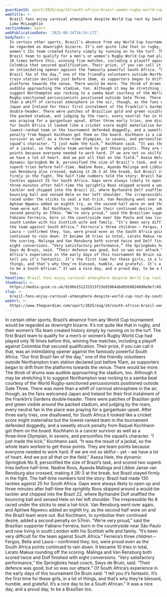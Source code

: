 ```yaml
---
guardianId: sport/2025/aug/24/south-africa-brazil-women-rugby-world-cup
webTitle: >-
  Brazil fans enjoy carnival atmosphere despite World Cup rout by South Africa |
  Luke McLaughlin
sectionName: Sport
webPublicationDate: '2025-08-24T16:54:17Z'
bodyText: >-
  In certain other sports, Brazil’s absence from any World Cup tournament would
  be regarded as downright bizarre. It’s not quite like that in rugby, and their
  women’s 15s team created history simply by running on to the turf. The first
  Brazil team to qualify for a men’s or women’s Rugby World Cup had played only
  16 times before this, winning five matches, including a playoff against
  Colombia that secured qualification. Their prize, if you can call it that, was
  an intimidating opener against the famously powerful South Africa. “Our first
  Brazil fan of the day,” one of the friendly volunteers outside Northampton
  train station declared just before 10am, as supporters began to drift from the
  platforms towards the venue. There would be more. The throb of drums was
  audible approaching the stadium, too. Although it may be stretching it to
  suggest Northampton was rocking to a samba beat courtesy of the World
  Rugby-sanctioned percussionists positioned outside Gate Three. There was more
  than a whiff of carnival atmosphere in the air, though, as the fans welcomed
  Japan and Ireland for their first instalment of the Franklin’s Gardens
  double‑header. There were patches of Brazilian gold and green visible around
  the packed stadium, and judging by the roars, every neutral fan in the place
  was praying for a gargantuan upset. After three early tries, one disallowed,
  for South Africa it looked like a cricket score might materialise but the
  lowest-ranked team in the tournament defended doggedly, and a sweetly struck
  penalty from Raquel Kochhann got them on the board. Kochhann is a cancer
  survivor as well as a three‑time Olympian, in sevens, and personifies the
  squad’s character. “I just made the kick,” Kochhann said. “It was the result
  of a jackal, so the whole team worked to get those points. They are team
  points because everyone needed to work hard. If we are not so skilful – yet –
  we have a lot of heart. And we put all that on the field.” Aseza Hele, the
  dynamic Springbok No 8, personified the size of Brazil’s task, and scored two
  superb tries before half-time. Nadine Roos, Ayanda Malinga and Libbie Janse
  van Rensburg also crossed, making it 26-3 at the break, but Brazil stayed
  firmly in the fight. The half‑time numbers told the story: Brazil had made 130
  tackles against 25 for South Africa. Gaps were always likely to open up and
  three minutes after half-time the sprightly Roos skipped around a would-be
  tackler and chipped into the Brazil 22, where Byrhandré Dolf snaffled the
  bouncing ball and sensed Hele on her left shoulder. The irrepressible No 8
  raced under the sticks to seal a hat-trick. Van Rensburg went over again, and
  Aphiwe Ngwevu added an eighth try, as the second half wore on and the Brazil
  team wore out. But Kochhann, to symbolise their continued desire, added a
  second penalty on 57min. “We’re very proud,” said the Brazilian supporter
  Fabiano Ferreira, born in the countryside near São Paulo and now living in
  south London with his Scottish wife and family. “It’s been very difficult for
  the team against South Africa.” Ferreira’s three children – Fergus, Bella and
  Laura – confirmed they, too, were proud even as the South Africa points
  continued to rain down. It became 10 tries in total, Lerato Makua rounding off
  the scoring. Malinga and Van Rensburg both scored twice and Dolf finished with
  eight conversions. “Very satisfactory performance,” the Springboks head coach,
  Swys de Bruin, said. “Their defence was good, but so was our attack.” Of South
  Africa’s experience in the early days of this tournament De Bruin said: “I
  tell you it’s fantastic. It’s the first time for these girls, in a lot of
  things, and that’s why they’re blessed, humble, and grateful. It’s a nice day
  to be a South African.” It was a nice day, and a proud day, to be a Brazilian
  too.
headline: Brazil fans enjoy carnival atmosphere despite World Cup rout by South Africa
thumbnail: >-
  https://media.guim.co.uk/92d0e151233313f23e93964abd65b98240d0e9e7/49_0_4353_3483/500.jpg
slug: >-
  brazil-fans-enjoy-carnival-atmosphere-despite-world-cup-rout-by-south-africa-or-luke-mclaughlin
webUrl: >-
  https://www.theguardian.com/sport/2025/aug/24/south-africa-brazil-women-rugby-world-cup
---
```

In certain other sports, Brazil’s absence from any World Cup tournament would be regarded as downright bizarre. It’s not quite like that in rugby, and their women’s 15s team created history simply by running on to the turf. The first Brazil team to qualify for a men’s or women’s Rugby World Cup had played only 16 times before this, winning five matches, including a playoff against Colombia that secured qualification. Their prize, if you can call it that, was an intimidating opener against the famously powerful South Africa. “Our first Brazil fan of the day,” one of the friendly volunteers outside Northampton train station declared just before 10am, as supporters began to drift from the platforms towards the venue. There would be more. The throb of drums was audible approaching the stadium, too. Although it may be stretching it to suggest Northampton was rocking to a samba beat courtesy of the World Rugby-sanctioned percussionists positioned outside Gate Three. There was more than a whiff of carnival atmosphere in the air, though, as the fans welcomed Japan and Ireland for their first instalment of the Franklin’s Gardens double‑header. There were patches of Brazilian gold and green visible around the packed stadium, and judging by the roars, every neutral fan in the place was praying for a gargantuan upset. After three early tries, one disallowed, for South Africa it looked like a cricket score might materialise but the lowest-ranked team in the tournament defended doggedly, and a sweetly struck penalty from Raquel Kochhann got them on the board. Kochhann is a cancer survivor as well as a three‑time Olympian, in sevens, and personifies the squad’s character. “I just made the kick,” Kochhann said. “It was the result of a jackal, so the whole team worked to get those points. They are team points because everyone needed to work hard. If we are not so skilful – yet – we have a lot of heart. And we put all that on the field.” Aseza Hele, the dynamic Springbok No 8, personified the size of Brazil’s task, and scored two superb tries before half-time. Nadine Roos, Ayanda Malinga and Libbie Janse van Rensburg also crossed, making it 26-3 at the break, but Brazil stayed firmly in the fight. The half‑time numbers told the story: Brazil had made 130 tackles against 25 for South Africa. Gaps were always likely to open up and three minutes after half-time the sprightly Roos skipped around a would-be tackler and chipped into the Brazil 22, where Byrhandré Dolf snaffled the bouncing ball and sensed Hele on her left shoulder. The irrepressible No 8 raced under the sticks to seal a hat-trick. Van Rensburg went over again, and Aphiwe Ngwevu added an eighth try, as the second half wore on and the Brazil team wore out. But Kochhann, to symbolise their continued desire, added a second penalty on 57min. “We’re very proud,” said the Brazilian supporter Fabiano Ferreira, born in the countryside near São Paulo and now living in south London with his Scottish wife and family. “It’s been very difficult for the team against South Africa.” Ferreira’s three children – Fergus, Bella and Laura – confirmed they, too, were proud even as the South Africa points continued to rain down. It became 10 tries in total, Lerato Makua rounding off the scoring. Malinga and Van Rensburg both scored twice and Dolf finished with eight conversions. “Very satisfactory performance,” the Springboks head coach, Swys de Bruin, said. “Their defence was good, but so was our attack.” Of South Africa’s experience in the early days of this tournament De Bruin said: “I tell you it’s fantastic. It’s the first time for these girls, in a lot of things, and that’s why they’re blessed, humble, and grateful. It’s a nice day to be a South African.” It was a nice day, and a proud day, to be a Brazilian too.
